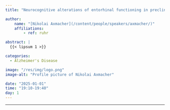 ```yaml
---
title: "Neurocognitive alterations of entorhinal functioning in preclinical AD"

author:
    name: "[Nikolai Axmacher](/content/people/speakers/axmacher/)"
    affiliations:
        - ref: ruhr

abstract: |
  {{< lipsum 1 >}}

categories:
  - Alzheimer's Disease

image: "/res/img/logo.png"
image-alt: "Profile picture of Nikolai Axmacher"

date: "2025-01-01"
time: "19:10-19:40"
day: 1
---
```


***

<object data="/res/quarto.pdf" type="application/pdf" width="100%" height="600">
</object>
